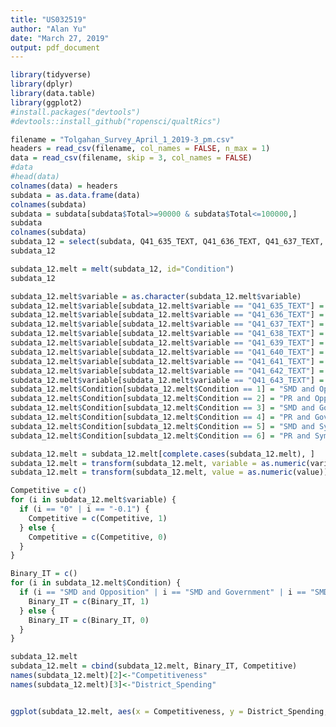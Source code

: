 ---
title: "US032519"
author: "Alan Yu"
date: "March 27, 2019"
output: pdf_document
---

```{r}
library(tidyverse)
library(dplyr)
library(data.table)
library(ggplot2)
#install.packages("devtools")
#devtools::install_github("ropensci/qualtRics")

filename = "Tolgahan_Survey_April_1_2019-3_pm.csv"
headers = read_csv(filename, col_names = FALSE, n_max = 1)
data = read_csv(filename, skip = 3, col_names = FALSE)
#data
#head(data)
colnames(data) = headers
subdata = as.data.frame(data)
colnames(subdata)
subdata = subdata[subdata$Total>=90000 & subdata$Total<=100000,]
subdata
colnames(subdata)
subdata_12 = select(subdata, Q41_635_TEXT, Q41_636_TEXT, Q41_637_TEXT, Q41_638_TEXT, Q41_639_TEXT, Q41_640_TEXT, Q41_641_TEXT, Q41_642_TEXT, Q41_643_TEXT, Condition)
subdata_12
```

```{r}
subdata_12.melt = melt(subdata_12, id="Condition") 
subdata_12

subdata_12.melt$variable = as.character(subdata_12.melt$variable)
subdata_12.melt$variable[subdata_12.melt$variable == "Q41_635_TEXT"] = "-.3"
subdata_12.melt$variable[subdata_12.melt$variable == "Q41_636_TEXT"] = "-.4"
subdata_12.melt$variable[subdata_12.melt$variable == "Q41_637_TEXT"] = "-.5"
subdata_12.melt$variable[subdata_12.melt$variable == "Q41_638_TEXT"] = "-.1"
subdata_12.melt$variable[subdata_12.melt$variable == "Q41_639_TEXT"] = "0"
subdata_12.melt$variable[subdata_12.melt$variable == "Q41_640_TEXT"] = "-.1"
subdata_12.melt$variable[subdata_12.melt$variable == "Q41_641_TEXT"] = "-.5"
subdata_12.melt$variable[subdata_12.melt$variable == "Q41_642_TEXT"] = "-.4"
subdata_12.melt$variable[subdata_12.melt$variable == "Q41_643_TEXT"] = "-.3"
subdata_12.melt$Condition[subdata_12.melt$Condition == 1] = "SMD and Opposition"
subdata_12.melt$Condition[subdata_12.melt$Condition == 2] = "PR and Opposition"
subdata_12.melt$Condition[subdata_12.melt$Condition == 3] = "SMD and Government"
subdata_12.melt$Condition[subdata_12.melt$Condition == 4] = "PR and Government"
subdata_12.melt$Condition[subdata_12.melt$Condition == 5] = "SMD and Symmetric Parties"
subdata_12.melt$Condition[subdata_12.melt$Condition == 6] = "PR and Symmetric Parties"

subdata_12.melt = subdata_12.melt[complete.cases(subdata_12.melt), ]
subdata_12.melt = transform(subdata_12.melt, variable = as.numeric(variable))
subdata_12.melt = transform(subdata_12.melt, value = as.numeric(value))

Competitive = c()
for (i in subdata_12.melt$variable) {
  if (i == "0" | i == "-0.1") {
    Competitive = c(Competitive, 1)
  } else {
    Competitive = c(Competitive, 0)
  }
}

Binary_IT = c()
for (i in subdata_12.melt$Condition) {
  if (i == "SMD and Opposition" | i == "SMD and Government" | i == "SMD and Symmetric Parties") {
    Binary_IT = c(Binary_IT, 1)
  } else {
    Binary_IT = c(Binary_IT, 0)
  }
}

subdata_12.melt
subdata_12.melt = cbind(subdata_12.melt, Binary_IT, Competitive)
names(subdata_12.melt)[2]<-"Competitiveness"
names(subdata_12.melt)[3]<-"District_Spending"


ggplot(subdata_12.melt, aes(x = Competitiveness, y = District_Spending, color = Condition)) + geom_jitter() + geom_smooth(method="lm", se=F, size=1, aes(colour = Condition, group = Condition)) + coord_cartesian(ylim = c(4000,20000)) + ggtitle("US students") + labs(y="District Spending", x = "Margin of Vote") + scale_x_continuous(breaks = c(-.5, -.4, -.3, -.2, -.1, 0))

```

